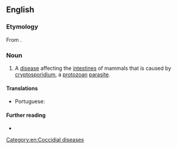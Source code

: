 ==English==

===Etymology===
From {{affix|en|cryptosporidium|-osis}}.

===Noun===
{{en-noun|-}}

# A [[disease]] affecting the [[intestine]]s of mammals that is caused by [[cryptosporidium]], a [[protozoan]] [[parasite]].

====Translations====
{{trans-top|disease}}
* Portuguese: {{t+|pt|criptosporidíase|f}}
{{trans-bottom}}

====Further reading====
* {{pedia}}

[[Category:en:Coccidial diseases]]